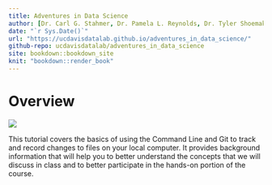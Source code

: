 ```yaml
---
title: Adventures in Data Science
author: [Dr. Carl G. Stahmer, Dr. Pamela L. Reynolds, Dr. Tyler Shoemaker, Carrie Alexander, Arthur Koehl]
date: "`r Sys.Date()`"
url: "https://ucdavisdatalab.github.io/adventures_in_data_science/"
github-repo: ucdavisdatalab/adventures_in_data_science
site: bookdown::bookdown_site
knit: "bookdown::render_book"
---
```


# Overview {-}

![](`r url15`)

This tutorial covers the basics of using the Command Line and Git to track and
record changes to files on your local computer.  It provides background
information that will help you to better understand the concepts that we will
discuss in class and to better participate in the hands-on portion of the
course.

